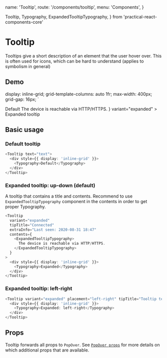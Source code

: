   name: 'Tooltip',
  route: '/components/tooltip',
  menu: 'Components',
}

  Tooltip,
  Typography,
  ExpandedTooltipTypography,
} from 'practical-react-components-core'

# Tooltip

Tooltips give a short description of an element that the user hover over.
This is often used for icons, which can be hard to understand (applies to symbolism in general)

## Demo

  display: inline-grid;
  grid-template-columns: auto 1fr;
  max-width: 400px;
  grid-gap: 16px;
`

<Wrapper>
  <Tooltip text="text">
    <Typography>Default</Typography>
  </Tooltip>
  <Tooltip
    tipTitle="Connected"
    extraInfo="Last seen: 2020-08-31 18:47"
    contents={
      <ExpandedTooltipTypography>
        The device is reachable via HTTP/HTTPS.
      </ExpandedTooltipTypography>
    }
    variant="expanded"
  >
    <Typography>Expanded tooltip</Typography>
  </Tooltip>
</Wrapper>

## Basic usage

### Default tooltip

```typescript type=live
<Tooltip text="text">
  <div style={{ display: 'inline-grid' }}>
    <Typography>Default</Typography>
  </div>
</Tooltip>
```

### Expanded tooltip: up-down (default)

A tooltip that contains a title and contents.
Recommend to use `ExpandedTooltipTypography` component in the contents in order to get proper Typography.

```typescript type=live
<Tooltip
  variant="expanded"
  tipTitle="Connected"
  extraInfo="Last seen: 2020-08-31 18:47"
  contents={
    <ExpandedTooltipTypography>
      The device is reachable via HTTP/HTTPS.
    </ExpandedTooltipTypography>
  }
>
  <div style={{ display: 'inline-grid' }}>
    <Typography>Expanded</Typography>
  </div>
</Tooltip>
```

### Expanded tooltip: left-right

```typescript type=live
<Tooltip variant="expanded" placement="left-right" tipTitle="Tooltip text">
  <div style={{ display: 'inline-grid' }}>
    <Typography>Expanded: left-right</Typography>
  </div>
</Tooltip>
```

## Props

Tooltip forwards all props to `PopOver`.
See [`PopOver props`](#components/popover)
for more details on which additional props that are available.

<Props of="Tooltip" />
